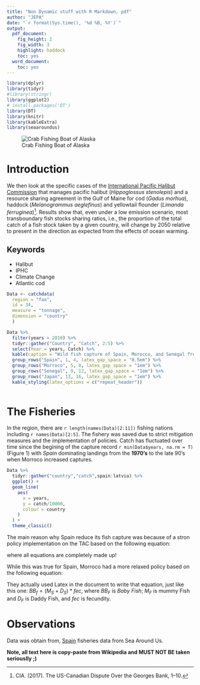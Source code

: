```yaml
---
title: "Non Dynamic stuff with R Markdown, pdf"
author: "JEPA"
date: "`r format(Sys.time(), '%d %B, %Y')`"
output:
  pdf_document:
    fig_height: 2
    fig_width: 3
    highlight: haddock
    toc: yes
  word_document:
    toc: yes
---
```


``` r
library(dplyr)
library(tidyr)
#library(stringr)
library(ggplot2)
# install.packages('DT')
library(DT)
library(knitr)
library(kableExtra)
library(seaaroundus)
```

![Crab Fishing Boat of Alaska](img/Crab_fishing_boat.png)

\clearpage

# Introduction

We then look at the specific cases of the [International Pacific Halibut Commission](https://iphc.int/) that manages pacific halibut (*Hippoglossus stenolepis*) and a resource sharing agreement in the Gulf of Maine for cod (*Gadus morhua*), haddock (*Melanogrammus aeglefinus*) and yellowtail flounder (*Limanda ferruginea*)[^1]. Results show that, even under a low emission scenario, most transboundary fish stocks sharing ratios, i.e., the proportion of the total catch of a fish stock taken by a given country, will change by 2050 relative to present in the direction as expected from the effects of ocean warming.

## Keywords

- Halibut
- IPHC
- Climate Change
- Atlantic cod

[^1]: CIA. (2017). The US-Canadian Dispute Over the Georges Bank, 1–10.


```r

Data <- catchdata(
  region = "fao",
  id = 34, 
  measure = "tonnage",
  dimension = "country"
  )

Data %>% 
  filter(years > 2010) %>% 
  tidyr::gather("Country", "Catch", 2:5) %>% 
  select(Year = years, Catch) %>% 
  kable(caption = "Wild fish capture of Spain, Morocco, and Senegal from 2011 to 2014") %>% 
  group_rows("Spain", 1, 4, latex_gap_space = "0.5em") %>% 
  group_rows("Morroco", 5, 8, latex_gap_space = "1em") %>% 
  group_rows("Senegal", 9, 12, latex_gap_space = "1em") %>% 
  group_rows("Japan", 13, 16, latex_gap_space = "1em") %>% 
  kable_styling(latex_options = c("repeat_header"))
  

```

# The Fisheries

In the region, there are `r length(names(Data)[2:11])` fishing nations including `r names(Data)[2:5]`. The fishery was saved due to strict mitigation measures and the implementation of policies. Catch has fluctuated over time since the begining of the capture record `r min(Data$years, na.rm = T)` (Figure 1) with *Spain* dominating landings from the **1970's** to the late 90's when Morroco increased captures. 

```r

Data %>% 
  tidyr::gather("country","catch",spain:latvia) %>% 
  ggplot() +
  geom_line(
    aes(
      x = years,
      y = catch/10000,
      colour = country
    )
  ) +
  theme_classic()

```

The main reason why Spain reduce its fish capture was because of a stron policy implementation on the TAC based on the following equation:

\begin{center}
$Z = \frac{\bar{x} - \mu_0}{\sigma / \sqrt{n}}$
\end{center}

where all equations are completely made up!

While this was true for Spain, Morroco had a more relaxed policy based on the following equation:

\begin{equation}
\label{eq:2}
FR = \sum_{i = 1}^n (L_{i}*b_{i})*b*P_{i} + (L_{i}*a_{i}) *a*P_{i}
\end{equation}

They actually used Latex in the document to write that equation, just like this one: $BB_f=(M_S+D_S)*fec$, where $BB_F$ is *Baby Fish*; $M_F$ is mummy Fish and $D_F$ is Daddy Fish, and *fec* is fecundity.



# Observations

Data was obtain from, [Spain](http://www.seaaroundus.org/?gclid=Cj0KEQjw8tbHBRC6rLS024qYjtEBEiQA7wIDeUk0hWAQ_MkdhsIBczR7jaN3qC4ndTuExVUNThk0g2kaArm88P8HAQ) fisheries data from Sea Around Us.


**Note, all text here is copy-paste from Wikipedia and MUST NOT BE taken seriouslly ;)**

